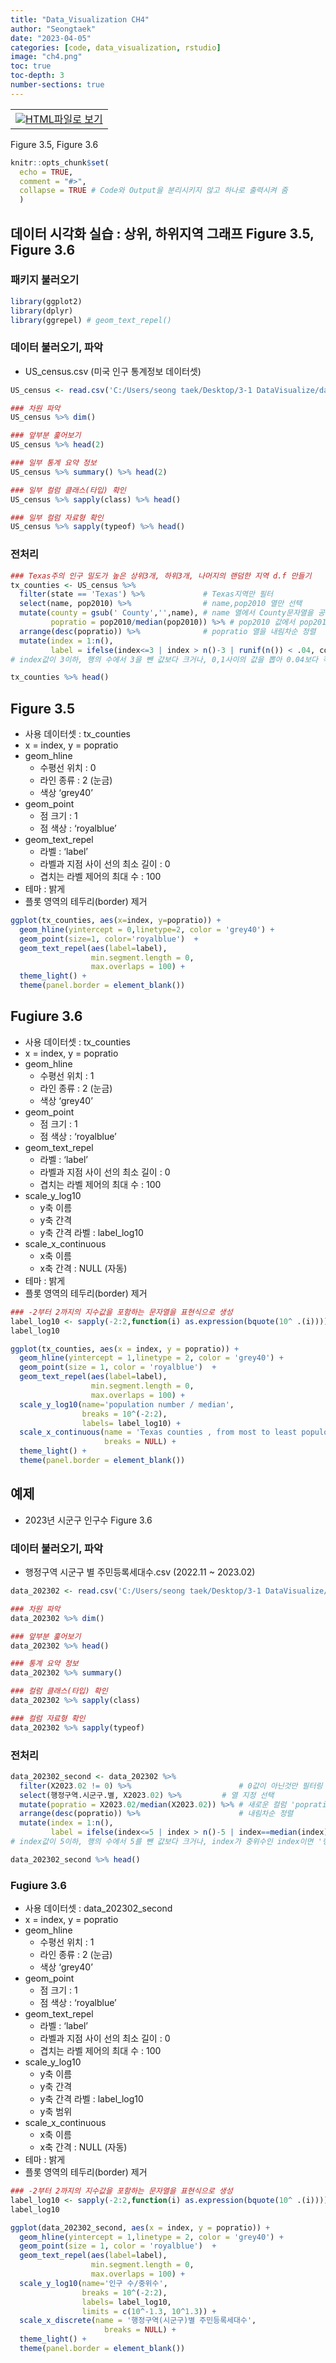 ```yaml
---
title: "Data_Visualization CH4"
author: "Seongtaek"
date: "2023-04-05"
categories: [code, data_visualization, rstudio]
image: "ch4.png"
toc: true
toc-depth: 3
number-sections: true
---
```


<table align="bottom">
  <td>
    <a target="_blank" href="figure-3.5-~-3.6.html"><img
    src = r_logo.png />HTML파일로 보기</a>
  </td>
</table>

Figure 3.5, Figure 3.6

```r
knitr::opts_chunk$set(
  echo = TRUE,
  comment = "#>",
  collapse = TRUE # Code와 Output을 분리시키지 않고 하나로 출력시켜 줌
  )
```

## 데이터 시각화 실습 : 상위, 하위지역 그래프 Figure 3.5, Figure 3.6

### 패키지 불러오기

```r
library(ggplot2)
library(dplyr)
library(ggrepel) # geom_text_repel()
```

### 데이터 불러오기, 파악
- US_census.csv (미국 인구 통계정보 데이터셋)

```r
US_census <- read.csv('C:/Users/seong taek/Desktop/3-1 DataVisualize/data_visualize/US_census.csv')

### 차원 파악
US_census %>% dim()

### 앞부분 훑어보기
US_census %>% head(2)

### 일부 통계 요약 정보
US_census %>% summary() %>% head(2)

### 일부 컬럼 클래스(타입) 확인
US_census %>% sapply(class) %>% head()

### 일부 컬럼 자료형 확인
US_census %>% sapply(typeof) %>% head()
```

### 전처리

```r
### Texas주의 인구 밀도가 높은 상위3개, 하위3개, 나머지의 랜덤한 지역 d.f 만들기
tx_counties <- US_census %>%
  filter(state == 'Texas') %>%             # Texas지역만 필터
  select(name, pop2010) %>%                # name,pop2010 열만 선택
  mutate(county = gsub(' County','',name), # name 열에서 County문자열을 공백으로 대체하고 county열 생성
         popratio = pop2010/median(pop2010)) %>% # pop2010 값에서 pop2010의 중앙값을 나눈 비율을 popratio열로 생성
  arrange(desc(popratio)) %>%              # popratio 열을 내림차순 정렬
  mutate(index = 1:n(),
         label = ifelse(index<=3 | index > n()-3 | runif(n()) < .04, county,'')) 
# index값이 3이하, 행의 수에서 3을 뺀 값보다 크거나, 0,1사이의 값을 뽑아 0.04보다 작으면 'county'값을 가지고 그렇지 않으면 ''(빈문자열) 값 가짐

tx_counties %>% head()
```

## Figure 3.5
- 사용 데이터셋 : tx_counties
- x = index, y = popratio
- geom_hline
  - 수평선 위치 : 0
  - 라인 종류 : 2 (눈금)
  - 색상 'grey40'
- geom_point
  - 점 크기 : 1
  - 점 색상 : 'royalblue'
- geom_text_repel
  - 라벨 : 'label'
  - 라벨과 지점 사이 선의 최소 길이 : 0
  - 겹치는 라벨 제어의 최대 수  : 100
- 테마 : 밝게
- 플롯 영역의 테두리(border) 제거

```r
ggplot(tx_counties, aes(x=index, y=popratio)) +
  geom_hline(yintercept = 0,linetype=2, color = 'grey40') +
  geom_point(size=1, color='royalblue')  +
  geom_text_repel(aes(label=label),
                  min.segment.length = 0,
                  max.overlaps = 100) +
  theme_light() +
  theme(panel.border = element_blank())
```

## Fugiure 3.6
- 사용 데이터셋 : tx_counties
- x = index, y = popratio
- geom_hline
  - 수평선 위치 : 1
  - 라인 종류 : 2 (눈금)
  - 색상 'grey40'
- geom_point
  - 점 크기 : 1
  - 점 색상 : 'royalblue'
- geom_text_repel
  - 라벨 : 'label'
  - 라벨과 지점 사이 선의 최소 길이 : 0
  - 겹치는 라벨 제어의 최대 수  : 100
- scale_y_log10
  - y축 이름
  - y축 간격
  - y축 간격 라벨 : label_log10
- scale_x_continuous
  - x축 이름
  - x축 간격 : NULL (자동)
- 테마 : 밝게
- 플롯 영역의 테두리(border) 제거
```r
### -2부터 2까지의 지수값을 포함하는 문자열을 표현식으로 생성
label_log10 <- sapply(-2:2,function(i) as.expression(bquote(10^ .(i))))
label_log10

ggplot(tx_counties, aes(x = index, y = popratio)) +
  geom_hline(yintercept = 1,linetype = 2, color = 'grey40') +
  geom_point(size = 1, color = 'royalblue')  +
  geom_text_repel(aes(label=label),
                  min.segment.length = 0,
                  max.overlaps = 100) +
  scale_y_log10(name='population number / median',
                breaks = 10^(-2:2),
                labels= label_log10) +
  scale_x_continuous(name = 'Texas counties , from most to least populous',
                     breaks = NULL) +
  theme_light() +
  theme(panel.border = element_blank())
```
## 예제
- 2023년 시군구 인구수 Figure 3.6

### 데이터 불러오기, 파악
- 행정구역 시군구 별 주민등록세대수.csv (2022.11 ~ 2023.02)

```r
data_202302 <- read.csv('C:/Users/seong taek/Desktop/3-1 DataVisualize/data_visualize/행정구역_시군구_별_주민등록세대수_202302.csv')

### 차원 파악
data_202302 %>% dim()

### 앞부분 훑어보기
data_202302 %>% head()

### 통계 요약 정보
data_202302 %>% summary()

### 컬럼 클래스(타입) 확인
data_202302 %>% sapply(class) 

### 컬럼 자료형 확인
data_202302 %>% sapply(typeof)
```
### 전처리

```r
data_202302_second <- data_202302 %>%
  filter(X2023.02 != 0) %>%                        # 0값이 아닌것만 필터링
  select(행정구역.시군구.별, X2023.02) %>%         # 열 지정 선택        
  mutate(popratio = X2023.02/median(X2023.02)) %>% # 새로운 컬럼 'popratio' 
  arrange(desc(popratio)) %>%                      # 내림차순 정렬
  mutate(index = 1:n(),
         label = ifelse(index<=5 | index > n()-5 | index==median(index), 행정구역.시군구.별,''))
# index값이 5이하, 행의 수에서 5를 뺀 값보다 크거나, index가 중위수인 index이면 '행정구역.시군구.별' 값을 가지고 그렇지 않으면 ''(빈문자열) 값 가짐

data_202302_second %>% head()
```

### Fugiure 3.6
- 사용 데이터셋 : data_202302_second
- x = index, y = popratio
- geom_hline
  - 수평선 위치 : 1
  - 라인 종류 : 2 (눈금)
  - 색상 'grey40'
- geom_point
  - 점 크기 : 1
  - 점 색상 : 'royalblue'
- geom_text_repel
  - 라벨 : 'label'
  - 라벨과 지점 사이 선의 최소 길이 : 0
  - 겹치는 라벨 제어의 최대 수  : 100
- scale_y_log10
  - y축 이름
  - y축 간격
  - y축 간격 라벨 : label_log10
  - y축 범위
- scale_x_continuous
  - x축 이름
  - x축 간격 : NULL (자동)
- 테마 : 밝게
- 플롯 영역의 테두리(border) 제거
```r
### -2부터 2까지의 지수값을 포함하는 문자열을 표현식으로 생성
label_log10 <- sapply(-2:2,function(i) as.expression(bquote(10^ .(i))))
label_log10

ggplot(data_202302_second, aes(x = index, y = popratio)) +
  geom_hline(yintercept = 1,linetype = 2, color = 'grey40') +
  geom_point(size = 1, color = 'royalblue')  +
  geom_text_repel(aes(label=label),
                  min.segment.length = 0,
                  max.overlaps = 100) +
  scale_y_log10(name='인구 수/중위수',
                breaks = 10^(-2:2),
                labels= label_log10,
                limits = c(10^-1.3, 10^1.3)) +
  scale_x_discrete(name = '행정구역(시군구)별 주민등록세대수',
                     breaks = NULL) +
  theme_light() +
  theme(panel.border = element_blank())
```

